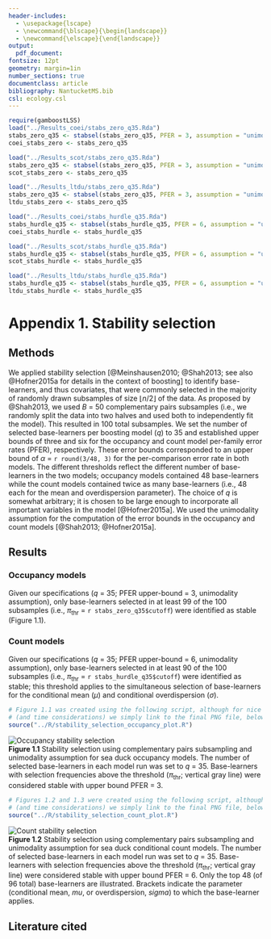 ```yaml
---
header-includes:
  - \usepackage{lscape}
  - \newcommand{\blscape}{\begin{landscape}}
  - \newcommand{\elscape}{\end{landscape}}
output: 
  pdf_document:
fontsize: 12pt
geometry: margin=1in
number_sections: true
documentclass: article
bibliography: NantucketMS.bib
csl: ecology.csl
---
```

```r
require(gamboostLSS)
load("../Results_coei/stabs_zero_q35.Rda")
stabs_zero_q35 <- stabsel(stabs_zero_q35, PFER = 3, assumption = "unimodal")
coei_stabs_zero <- stabs_zero_q35

load("../Results_scot/stabs_zero_q35.Rda")
stabs_zero_q35 <- stabsel(stabs_zero_q35, PFER = 3, assumption = "unimodal")
scot_stabs_zero <- stabs_zero_q35

load("../Results_ltdu/stabs_zero_q35.Rda")
stabs_zero_q35 <- stabsel(stabs_zero_q35, PFER = 3, assumption = "unimodal")
ltdu_stabs_zero <- stabs_zero_q35
```

```r
load("../Results_coei/stabs_hurdle_q35.Rda")
stabs_hurdle_q35 <- stabsel(stabs_hurdle_q35, PFER = 6, assumption = "unimodal")
coei_stabs_hurdle <- stabs_hurdle_q35

load("../Results_scot/stabs_hurdle_q35.Rda")
stabs_hurdle_q35 <- stabsel(stabs_hurdle_q35, PFER = 6, assumption = "unimodal")
scot_stabs_hurdle <- stabs_hurdle_q35

load("../Results_ltdu/stabs_hurdle_q35.Rda")
stabs_hurdle_q35 <- stabsel(stabs_hurdle_q35, PFER = 6, assumption = "unimodal")
ltdu_stabs_hurdle <- stabs_hurdle_q35
```

# Appendix 1. Stability selection

## Methods

We applied stability selection [@Meinshausen2010; @Shah2013; see also @Hofner2015a for details in the context of boosting] to identify base-learners, and thus covariates, that were commonly selected in the majority of randomly drawn subsamples of size $\lfloor n/2 \rfloor$ of the data. As proposed by @Shah2013, we used *B* = 50 complementary pairs subsamples (i.e., we randomly split the data into two halves and used both to independently fit the model). This resulted in 100 total subsamples.  We set the number of selected base-learners per boosting model (*q*) to 35 and established upper bounds of three and six for the occupancy and count model per-family error rates (PFER), respectively. These error bounds corresponded to an upper bound of $\alpha$ = `r round(3/48, 3)` for the per-comparison error rate  in both models.  The different thresholds reflect the different number of base-learners in the two models; occupancy models contained 48 base-learners while the count models contained twice as many base-learners (i.e., 48 each for the mean and overdispersion parameter). The choice of *q* is somewhat arbitrary; it is chosen to be large enough to incorporate all important variables in the model [@Hofner2015a]. We used the unimodality assumption for the computation of the error bounds in the occupancy and count models [@Shah2013; @Hofner2015a].

## Results

### Occupancy models

Given our specifications (*q* = 35; PFER upper-bound = 3, unimodality assumption), only base-learners selected in at least 99 of the 100 subsamples (i.e., $\pi_{\text{thr}}$ = `r stabs_zero_q35$cutoff`) were identified as stable (Figure 1.1).

### Count models
Given our specifications (*q* = 35; PFER upper-bound = 6, unimodality assumption), only base-learners selected in at least 90 of the 100 subsamples (i.e., $\pi_{\text{thr}}$ = `r stabs_hurdle_q35$cutoff`) were identified as stable; this threshold applies to the simultaneous selection of base-learners for the conditional mean ($\mu$) and conditional overdispersion ($\sigma$).
\newpage
\blscape
```r
# Figure 1.1 was created using the following script, although for nice formatting
# (and time considerations) we simply link to the final PNG file, below
source("../R/stability_selection_occupancy_plot.R")
```
![Occupancy stability selection](./Figures/stability_selection_occupancy.png)  
**Figure 1.1** Stability selection using complementary pairs subsampling and unimodality assumption for sea duck occupancy models. The number of selected base-learners in each model run was set to *q* = 35.  Base-learners with selection frequencies above the threshold ($\pi_{\text{thr}}$; vertical gray line) were considered stable with upper bound PFER = 3.   

\newpage
```r
# Figures 1.2 and 1.3 were created using the following script, although for nice formatting
# (and time considerations) we simply link to the final PNG file, below
source("../R/stability_selection_count_plot.R")
```
![Count stability selection](./Figures/stability_selection_count.png)  
**Figure 1.2** Stability selection using complementary pairs subsampling and unimodality assumption for sea duck conditional count models. The number of selected base-learners in each model run was set to *q* = 35.  Base-learners with selection frequencies above the threshold ($\pi_{\text{thr}}$; vertical gray line) were considered stable with upper bound PFER = 6.  Only the top 48 (of 96 total) base-learners are illustrated. Brackets indicate the parameter (conditional mean, *mu*, or overdispersion, *sigma*) to which the base-learner applies.

\elscape

## Literature cited
